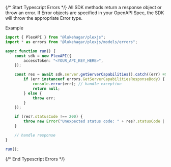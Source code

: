 {/* Start Typescript Errors */}
All SDK methods return a response object or throw an error. If Error objects are specified in your OpenAPI Spec, the SDK will throw the appropriate Error type.



Example

```typescript
import { PlexAPI } from "@lukehagar/plexjs";
import * as errors from "@lukehagar/plexjs/models/errors";

async function run() {
    const sdk = new PlexAPI({
        accessToken: "<YOUR_API_KEY_HERE>",
    });

    const res = await sdk.server.getServerCapabilities().catch((err) => {
        if (err instanceof errors.GetServerCapabilitiesResponseBody) {
            console.error(err); // handle exception
            return null;
        } else {
            throw err;
        }
    });

    if (res?.statusCode !== 200) {
        throw new Error("Unexpected status code: " + res?.statusCode || "-");
    }

    // handle response
}

run();

```
{/* End Typescript Errors */}
